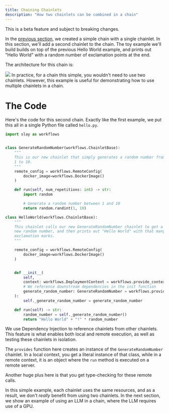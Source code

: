 ```yaml
---
title: Chaining Chainlets
description: "How two chainlets can be combined in a chain"
---
```

<Warning>This is a beta feature and subject to breaking changes.</Warning>

In the [previous section](chains/getting-started), we created a simple chain with a single chainlet.
In this section, we'll add a second chainlet to the chain. The toy example we'll build builds on top of
the previous Hello World example, and prints out "Hello World" with a random number of exclamation points at the end.

The architecture for this chain is:

<img src="/images/second-processor.png" />

<Note>
In practice, for a chain this simple, you wouldn't need to use two chainlets. However, this example is useful for demonstrating how to use multiple chainlets in a chain.
</Note>

# The Code

Here's the code for this second chain. Exactly like the first example, we put this all in a single Python file called `hello.py`.

```python
import slay as workflows


class GenerateRandomNumber(workflows.ChainletBase):
    """
    This is our new chainlet that simply generates a random number from
    1 to 10.
    """
    remote_config = workflows.RemoteConfig(
        docker_image=workflows.DockerImage()
    )

    def run(self, num_repetitions: int) -> str:
        import random

        # Generate a random number between 1 and 10
        return random.randint(1, 10)

class HelloWorld(workflows.ChainletBase):
    """
    This chainlet calls our new GenerateRandomNumber chainlet to get a
    new random number, and then prints out "Hello World" with that many
    exclamation marks.
    """

    remote_config = workflows.RemoteConfig(
        docker_image=workflows.DockerImage()
    )


    def __init__(
        self,
        context: workflows.DeploymentContext = workflows.provide_context(),
        # We reference downstream dependencies in the init function
        generate_random_number: GenerateRandomNumber = workflows.provide(HelloWorld),
    ):
        self._generate_random_number = generate_random_number

    def run(self) -> str:
        random_number = self._generate_random_number()
        return "Hello World" + "!" * random_number
```

<Note>
We use Dependency Injection to reference chainlets from other chainlets. This feature is what
enables both local and remote execution, as well as testing these chainlets in isolation.

The `provides` function here creates an instance of the `GenerateRandomNumber` chainlet. In a local
context, you get a literal instance of that class, while in a remote context, it is an object where
the `run` method is executed on a remote server.

Another huge plus here is that you get type-checking for these remote calls.
</Note>

In this simple example, each chainlet uses the same resources, and as a result, we don't _really_ benefit
from using two chainlets. In the next section, we show an example of using an LLM in a chain, where the
LLM requires use of a GPU.
